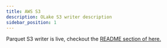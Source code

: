 ```yaml
---
title: AWS S3
description: OLake S3 writer description
sidebar_position: 1
---
```


Parquet S3 writer is live, checkout the [README section of here.](https://github.com/datazip-inc/olake/blob/master/README.md)